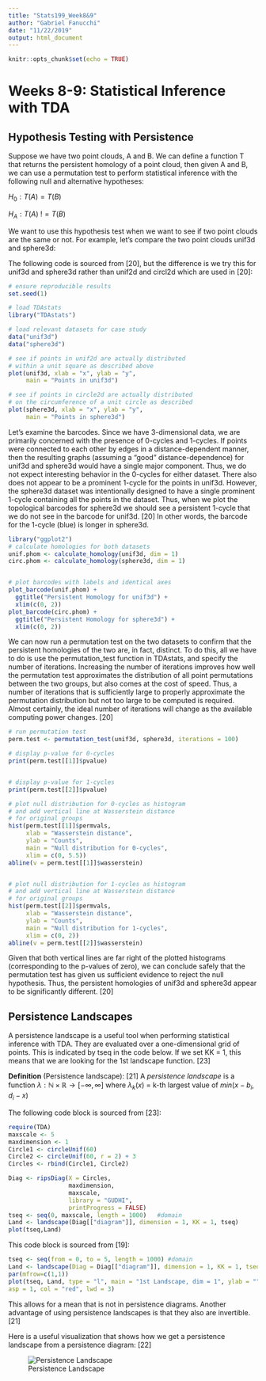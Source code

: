 ```yaml
---
title: "Stats199_Week8&9"
author: "Gabriel Fanucchi"
date: "11/22/2019"
output: html_document
---
```


```r
knitr::opts_chunk$set(echo = TRUE)
```

# Weeks 8-9: Statistical Inference with TDA 

## Hypothesis Testing with Persistence

Suppose we have two point clouds, A and B. We can define a function T that returns the persistent homology of a point cloud, then given A and B, we can use a permutation test to perform statistical inference with the following null and alternative hypotheses:

$H_0:T(A) = T(B)$

$H_A:T(A) \ != T(B)$

We want to use this hypothesis test when we want to see if two point clouds are the same or not.
For example, let's compare the two point clouds unif3d and sphere3d:

The following code is sourced from [20], but the difference is we try this for unif3d and sphere3d rather than unif2d and circl2d which are used in [20]:

```r
# ensure reproducible results
set.seed(1)

# load TDAstats
library("TDAstats")

# load relevant datasets for case study
data("unif3d")
data("sphere3d")

# see if points in unif2d are actually distributed
# within a unit square as described above
plot(unif3d, xlab = "x", ylab = "y",
     main = "Points in unif3d")

# see if points in circle2d are actually distributed
# on the circumference of a unit circle as described
plot(sphere3d, xlab = "x", ylab = "y",
     main = "Points in sphere3d")
```

Let's examine the barcodes. Since we have 3-dimensional data, we are primarily concerned with the presence of 0-cycles and 1-cycles. If points were connected to each other by edges in a distance-dependent manner, then the resulting graphs (assuming a “good” distance-dependence) for unif3d and sphere3d would have a single major component. Thus, we do not expect interesting behavior in the 0-cycles for either dataset. There also does not appear to be a prominent 1-cycle for the points in unif3d. However, the sphere3d dataset was intentionally designed to have a single prominent 1-cycle containing all the points in the dataset. Thus, when we plot the topological barcodes for sphere3d we should see a persistent 1-cycle that we do not see in the barcode for unif3d. [20] In other words, the barcode for the 1-cycle (blue) is longer in sphere3d.

```r
library("ggplot2")
# calculate homologies for both datasets
unif.phom <- calculate_homology(unif3d, dim = 1)
circ.phom <- calculate_homology(sphere3d, dim = 1)


# plot barcodes with labels and identical axes
plot_barcode(unif.phom) +
  ggtitle("Persistent Homology for unif3d") +
  xlim(c(0, 2))
plot_barcode(circ.phom) +
  ggtitle("Persistent Homology for sphere3d") +
  xlim(c(0, 2))

```

We can now run a permutation test on the two datasets to confirm that the persistent homologies of the two are, in fact, distinct. To do this, all we have to do is use the permutation_test function in TDAstats, and specify the number of iterations. Increasing the number of iterations improves how well the permutation test approximates the distribution of all point permutations between the two groups, but also comes at the cost of speed. Thus, a number of iterations that is sufficiently large to properly approximate the permutation distribution but not too large to be computed is required. Almost certainly, the ideal number of iterations will change as the available computing power changes. [20]

```r
# run permutation test
perm.test <- permutation_test(unif3d, sphere3d, iterations = 100)

# display p-value for 0-cycles
print(perm.test[[1]]$pvalue)


# display p-value for 1-cycles
print(perm.test[[2]]$pvalue)

# plot null distribution for 0-cycles as histogram
# and add vertical line at Wasserstein distance
# for original groups
hist(perm.test[[1]]$permvals,
     xlab = "Wasserstein distance",
     ylab = "Counts",
     main = "Null distribution for 0-cycles",
     xlim = c(0, 5.5))
abline(v = perm.test[[1]]$wasserstein)


# plot null distribution for 1-cycles as histogram
# and add vertical line at Wasserstein distance
# for original groups
hist(perm.test[[2]]$permvals,
     xlab = "Wasserstein distance",
     ylab = "Counts",
     main = "Null distribution for 1-cycles",
     xlim = c(0, 2))
abline(v = perm.test[[2]]$wasserstein)

```

Given that both vertical lines are far right of the plotted histograms (corresponding to the p-values of zero), we can conclude safely that the permutation test has given us sufficient evidence to reject the null hypothesis. Thus, the persistent homologies of unif3d and sphere3d appear to be significantly different. [20]

## Persistence Landscapes

A persistence landscape is a useful tool when performing statistical inference with TDA.
They are evaluated over a one-dimensional grid of points. This is indicated by tseq in the code below. If we set KK = 1, this means that we are looking for the 1st landscape function. [23]

$\textbf{Definition}$ (Persistence landscape): [21]
A $\textit{persistence landscape}$ is a function $\lambda: \mathbb{N} \times \mathbb{R} \rightarrow [-\infty ,\infty]$
where $\lambda_k(x)$ = k-th largest value of $min(x-b_i,d_i-x)$

The following code block is sourced from [23]:

```r
require(TDA)
maxscale <- 5
maxdimension <- 1 
Circle1 <- circleUnif(60)
Circle2 <- circleUnif(60, r = 2) + 3
Circles <- rbind(Circle1, Circle2)

Diag <- ripsDiag(X = Circles,
                 maxdimension,
                 maxscale,
                 library = "GUDHI",
                 printProgress = FALSE)
tseq <- seq(0, maxscale, length = 1000)   #domain
Land <- landscape(Diag[["diagram"]], dimension = 1, KK = 1, tseq)
plot(tseq,Land)
```

This code block is sourced from [19]:

```r
tseq <- seq(from = 0, to = 5, length = 1000) #domain
Land <- landscape(Diag = Diag[["diagram"]], dimension = 1, KK = 1, tseq = tseq)
par(mfrow=c(1,1))
plot(tseq, Land, type = "l", main = "1st Landscape, dim = 1", ylab = "",
asp = 1, col = "red", lwd = 3)
```


This allows for a mean that is not in persistence diagrams. Another advantage of using persistence landscapes is that they also are invertible.[21]

Here is a useful visualization that shows how we get a persistence landscape from a persistence diagram: [22]

![Persistence Landscape](/Users/gabriel/Desktop/Stats 199/Pictures TDA/Week 9/landscape.png)
